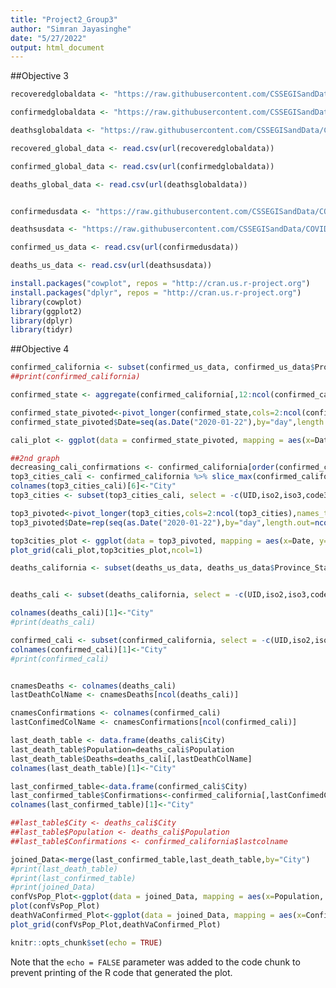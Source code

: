 ```yaml
---
title: "Project2_Group3"
author: "Simran Jayasinghe"
date: "5/27/2022"
output: html_document
---
```

##Objective 3
```r
recoveredglobaldata <- "https://raw.githubusercontent.com/CSSEGISandData/COVID-19/master/csse_covid_19_data/csse_covid_19_time_series/time_series_covid19_recovered_global.csv"

confirmedglobaldata <- "https://raw.githubusercontent.com/CSSEGISandData/COVID-19/master/csse_covid_19_data/csse_covid_19_time_series/time_series_covid19_confirmed_global.csv"

deathsglobaldata <- "https://raw.githubusercontent.com/CSSEGISandData/COVID-19/master/csse_covid_19_data/csse_covid_19_time_series/time_series_covid19_deaths_global.csv"

recovered_global_data <- read.csv(url(recoveredglobaldata))

confirmed_global_data <- read.csv(url(confirmedglobaldata))

deaths_global_data <- read.csv(url(deathsglobaldata))


confirmedusdata <- "https://raw.githubusercontent.com/CSSEGISandData/COVID-19/master/csse_covid_19_data/csse_covid_19_time_series/time_series_covid19_confirmed_US.csv"

deathsusdata <- "https://raw.githubusercontent.com/CSSEGISandData/COVID-19/master/csse_covid_19_data/csse_covid_19_time_series/time_series_covid19_deaths_US.csv"

confirmed_us_data <- read.csv(url(confirmedusdata))

deaths_us_data <- read.csv(url(deathsusdata))

install.packages("cowplot", repos = "http://cran.us.r-project.org")
install.packages("dplyr", repos = "http://cran.us.r-project.org")
library(cowplot)
library(ggplot2)
library(dplyr)
library(tidyr)
```
##Objective 4
```r

confirmed_california <- subset(confirmed_us_data, confirmed_us_data$Province_State =="California")
##print(confirmed_california)

confirmed_state <- aggregate(confirmed_california[,12:ncol(confirmed_california)],by = list(confirmed_california$Province_State),FUN = sum, na.rm = TRUE)

confirmed_state_pivoted<-pivot_longer(confirmed_state,cols=2:ncol(confirmed_state),names_to="Date",values_to="Cases")
confirmed_state_pivoted$Date=seq(as.Date("2020-01-22"),by="day",length.out=nrow(confirmed_state_pivoted))

cali_plot <- ggplot(data = confirmed_state_pivoted, mapping = aes(x=Date, y=Cases))+geom_point()+labs(title="COVID-19 confirmations in California", x="Date", y="Confirmed Cases")+geom_vline(xintercept = as.numeric(as.Date("2021-01-29")), linetype="dashed", color="red", size=1.5)+geom_text(aes(x=as.Date("2021-01-10"),label="EUA first dose",y=max(Cases)/2),color="red",angle=90)+geom_vline(xintercept = as.numeric(as.Date("2021-05-11")), linetype="dashed", color="blue", size=1.5)+geom_text(aes(x=as.Date("2021-04-25"),label="Delta variant",y=max(Cases)/2),color="blue",angle=90)+geom_vline(xintercept = as.numeric(as.Date("2021-11-26")), linetype="dashed", color="green", size=1.5)+geom_text(aes(x=as.Date("2021-11-01"),label="Omicron variant",y=max(Cases)/2),color="green",angle=90)

##2nd graph
decreasing_cali_confirmations <- confirmed_california[order(confirmed_california[,ncol(confirmed_california)], decreasing = TRUE),]
top3_cities_cali <- confirmed_california %>% slice_max(confirmed_california[,ncol(confirmed_california)], n=3)
colnames(top3_cities_cali)[6]<-"City"
top3_cities <- subset(top3_cities_cali, select = -c(UID,iso2,iso3,code3,FIPS,Province_State,Country_Region,Lat,Long_,Combined_Key))

top3_pivoted<-pivot_longer(top3_cities,cols=2:ncol(top3_cities),names_to="Date",values_to="Cases")
top3_pivoted$Date=rep(seq(as.Date("2020-01-22"),by="day",length.out=ncol(top3_cities)-1),times=3)

top3cities_plot <- ggplot(data = top3_pivoted, mapping = aes(x=Date, y=Cases))+geom_point()+labs(title="Cities with the top 3 number confirmed COVID-19 cases in California", x="Date", y="Confirmed Cases")+geom_point(aes(col=City))+geom_vline(xintercept = as.numeric(as.Date("2021-01-29")), linetype="dashed", color="red", size=1.5)+geom_text(aes(x=as.Date("2021-01-10"),label="EUA first dose",y=max(Cases)/2),color="red",angle=90)+geom_vline(xintercept = as.numeric(as.Date("2021-05-11")), linetype="dashed", color="blue", size=1.5)+geom_text(aes(x=as.Date("2021-04-25"),label="Delta variant",y=max(Cases)/2),color="blue",angle=90)+geom_vline(xintercept = as.numeric(as.Date("2021-11-26")), linetype="dashed", color="green", size=1.5)+geom_text(aes(x=as.Date("2021-11-01"),label="Omicron variant",y=max(Cases)/2),color="green",angle=90)
plot_grid(cali_plot,top3cities_plot,ncol=1)
```

```r
deaths_california <- subset(deaths_us_data, deaths_us_data$Province_State =="California")


deaths_cali <- subset(deaths_california, select = -c(UID,iso2,iso3,code3,FIPS,Province_State,Country_Region,Lat,Long_,Combined_Key))

colnames(deaths_cali)[1]<-"City"
#print(deaths_cali)

confirmed_cali <- subset(confirmed_california, select = -c(UID,iso2,iso3,code3,FIPS,Province_State,Country_Region,Lat,Long_,Combined_Key))
colnames(confirmed_cali)[1]<-"City"
#print(confirmed_cali)


cnamesDeaths <- colnames(deaths_cali)
lastDeathColName <- cnamesDeaths[ncol(deaths_cali)]

cnamesConfirmations <- colnames(confirmed_cali)
lastConfimedColName <- cnamesConfirmations[ncol(confirmed_cali)]

last_death_table <- data.frame(deaths_cali$City)
last_death_table$Population=deaths_cali$Population
last_death_table$Deaths=deaths_cali[,lastDeathColName]
colnames(last_death_table)[1]<-"City"

last_confirmed_table<-data.frame(confirmed_cali$City)
last_confirmed_table$Confirmations<-confirmed_california[,lastConfimedColName]
colnames(last_confirmed_table)[1]<-"City"

##last_table$City <- deaths_cali$City
##last_table$Population <- deaths_cali$Population
##last_table$Confirmations <- confirmed_california$lastcolname

joined_Data<-merge(last_confirmed_table,last_death_table,by="City")
#print(last_death_table)
#print(last_confirmed_table)
#print(joined_Data)
confVsPop_Plot<-ggplot(data = joined_Data, mapping = aes(x=Population, y=Confirmations))+geom_point()+labs(title="Confirmations Vs. Population", x="log_10(Population)", y="log_10(Confirmed Cases)")+scale_y_continuous(trans="log10")+scale_x_continuous(trans="log10")
plot(confVsPop_Plot)
deathVaConfirmed_Plot<-ggplot(data = joined_Data, mapping = aes(x=Confirmations, y=Deaths))+geom_point()+labs(title="Deaths Vs. Confirmations", x="log_10(Confirmations)", y="log_10(Deaths)")+scale_y_continuous(trans="log10")+scale_x_continuous(trans="log10")
plot_grid(confVsPop_Plot,deathVaConfirmed_Plot)
```

```r
knitr::opts_chunk$set(echo = TRUE)
```

Note that the `echo = FALSE` parameter was added to the code chunk to prevent printing of the R code that generated the plot.
